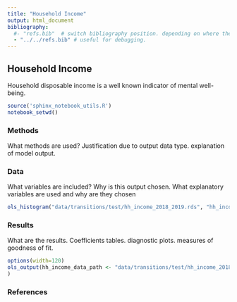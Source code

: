 ```yaml
---
title: "Household Income"
output: html_document
bibliography: 
  #- "refs.bib"  # switch bibliography position. depending on where the file is being run. stick to this one when compiiling the website using the makefile
  - "../../refs.bib" # useful for debugging.
---
```


## Household Income

Household disposable income is a well known indicator of mental well-being. 

```r
source('sphinx_notebook_utils.R')
notebook_setwd()
```

### Methods

  What methods are used? Justification due to output data type. explanation of model output.
  
### Data
  
  What variables are included? Why is this output chosen. What explanatory variables are used and why are they chosen
  
```r
ols_histogram("data/transitions/test/hh_income_2018_2019.rds", "hh_income_next")  
```

### Results
  
  What are the results. Coefficients tables. diagnostic plots. measures of goodness of fit.


```r
options(width=120)
ols_output(hh_income_data_path <- "data/transitions/test/hh_income_2018_2019.rds"
)
```


### References